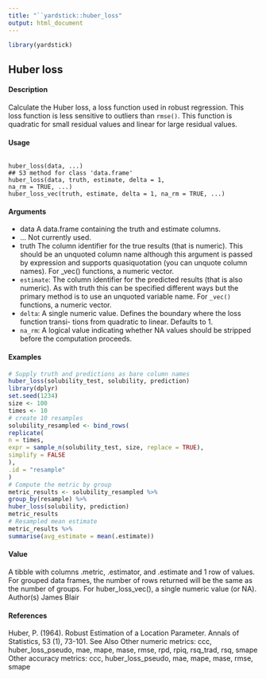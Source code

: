 ```yaml
---
title: "``yardstick::huber_loss"
output: html_document
---
```


```r
library(yardstick)
```

## Huber loss

#### Description

Calculate the Huber loss, a loss function used in robust regression. This loss function is less sensitive to outliers than ``rmse()``. This function is quadratic for small residual values and linear for large residual values.

#### Usage
<pre><code>
huber_loss(data, ...)
## S3 method for class 'data.frame'
huber_loss(data, truth, estimate, delta = 1,
na_rm = TRUE, ...)
huber_loss_vec(truth, estimate, delta = 1, na_rm = TRUE, ...)
</code></pre>

#### Arguments

* data A data.frame containing the truth and estimate columns.
* ... Not currently used.
* truth The column identifier for the true results (that is numeric). This should be an unquoted column name although this argument is passed by expression and supports quasiquotation (you can unquote column names). For _vec() functions, a
numeric vector.
* ``estimate``: The column identifier for the predicted results (that is also numeric). As with truth this can be specified different ways but the primary method is to use an
unquoted variable name. For ``_vec()`` functions, a numeric vector.
* ``delta``: A single numeric value. Defines the boundary where the loss function transi-
tions from quadratic to linear. Defaults to 1.
* ``na_rm``: A logical value indicating whether NA values should be stripped before the computation proceeds.

#### Examples
```r
# Supply truth and predictions as bare column names
huber_loss(solubility_test, solubility, prediction)
library(dplyr)
set.seed(1234)
size <- 100
times <- 10
# create 10 resamples
solubility_resampled <- bind_rows(
replicate(
n = times,
expr = sample_n(solubility_test, size, replace = TRUE),
simplify = FALSE
),
.id = "resample"
)
# Compute the metric by group
metric_results <- solubility_resampled %>%
group_by(resample) %>%
huber_loss(solubility, prediction)
metric_results
# Resampled mean estimate
metric_results %>%
summarise(avg_estimate = mean(.estimate))
```
#### Value
A tibble with columns .metric, .estimator, and .estimate and 1 row of values.
For grouped data frames, the number of rows returned will be the same as the number of groups.
For huber_loss_vec(), a single numeric value (or NA).
Author(s)
James Blair

#### References
Huber, P. (1964). Robust Estimation of a Location Parameter. Annals of Statistics, 53 (1), 73-101.
See Also
Other numeric metrics: ccc, huber_loss_pseudo, mae, mape, mase, rmse, rpd, rpiq, rsq_trad,
rsq, smape
Other accuracy metrics: ccc, huber_loss_pseudo, mae, mape, mase, rmse, smape
